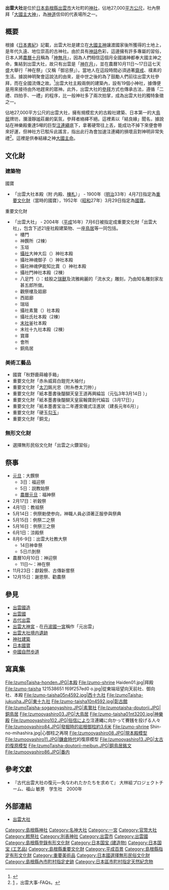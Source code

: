 {{coord|35|24|07|N|132|41|08|E|region:JP_type:landmark|display=title}}
{{日本神社
| name = 出雲大社
| img = Image:Izumo-taisha14bs4592.jpg 
| img_capt = 出雲大社
| image_width = 300
| nihongo = 出雲大社
| hiragana = いづもおおやしろ、いづもたいしゃ
| romaji = Izumo Ōyashiro, Izumo Taisha 
| location = [[島根县|島根县]][[出雲市|出雲市]]
| god = [[大國主神|大國主大神]]
| type = [[式內社|式內社]]（[[名神大社|名神大社]]）、[[出雲國|出雲國]][[一宮|一宮]]、[[官幣大社|官幣大社]]、[[勅祭社|勅祭社]]、[[別表神社|別表神社]]
| struct = [[大社造|大社造]]
| open_year = 紀元前660年以前{{來源請求}}
| cere_date = 
}}
{{神道}}

'''出雲大社'''是位於[[日本|日本]][[島根縣|島根縣]][[出雲市|出雲市]]大社町的[[神社|神社]]，佔地27,000[[平方公尺|平方公尺]]，社內祭拜「[[大國主神|大國主大神]]」，為[[神道|神道]]信仰的代表場所之一。

== 概要 ==
根據《[[日本書紀|日本書紀]]》記載，出雲大社是建立在[[大國主神|大國主神]]讓渡國家後所獲得的土地上，是年代久遠、地位崇高的古神社。由於具有[[日本神話|神話]]色彩，這邊擁有許多專屬的習俗，日本人將[[農曆十月|農曆十月]]稱為「[[神無月|神無月]]」，因為人們相信這個月全國諸神都奉大國主神之命，集結到出雲大社，故只有出雲是「[[神在月|神在月]]」，並在農曆10月11日～17日這七天盛大舉行「神在祭」（又稱「御忌祭」）。當地人在這段時間必須過著[[齋戒|齋戒]]、樸素的生活。據說神明聚會這說法的由來，是中世之後的{{link-ja|御師|御師}}為了鼓勵人們前往出雲大社參拜，而在全國流傳之故。<ref>{{cite book | title=圖解巫女 | author=朱鷺田祐 | year=2012-08-06 | pages=134～135頁 | isbn=9789865973230}}</ref>出雲大社主殿兩側的建築內，設有19個小神社，據傳便是用來接待由外地趕來的眾神。此外，出雲大社的[[參拜|參拜]]方式也傳承古法，遵循「二禮、四拍手、一禮」的程序，比一般神社多了兩次拍掌，成為出雲大社的獨特象徵之一。

佔地27,000平方公尺的出雲大社，擁有規模宏大的古殿社建築、日本第一的大[[鳥居|鳥居]]牌坊，瀰漫靜謐莊嚴的氣氛，參拜者絡繹不絕。這裡素以「結良緣」聞名，據說站在神樂殿重達5噸的巨型[[注連繩|注連繩]]底下，拿著硬幣往上丟，能成功不掉下來便會帶來好運，但神社方已駁斥此謠言，指出此行為會加速注連繩的損壞且對神明非常失禮<ref>[http://www.izumooyashiro.or.jp/ufaqs/ufaq-23] {{Wayback|url=http://www.izumooyashiro.or.jp/ufaqs/ufaq-23 |date=20200806213839 }}，出雲大事-FAQs。</ref>。這裡是供奉結緣之神[[大國主命|大國主命]]。

== 文化財 ==
=== 建築物 ===
;國寶
* 「出雲大社本殿（附 内殿、[[棟札|棟札]]）」 - 1900年（[[明治|明治]]33年）4月7日指定為[[重要文化財|重要文化財]]（當時的國寶），1952年（[[昭和|昭和]]27年）3月29日指定為[[國寶|國寶]]。
;重要文化財
* 「出雲大社」 - 2004年（[[平成|平成]]16年）7月6日被指定成重要文化財「出雲大社」，包含下述21座社殿建築物、一座[[鳥居|鳥居]]等一同包括。
** 樓門
** 神饌所（2棟）
** 玉垣
** [[攝社|攝社]]大神大后（{{lang|ja|おおかみおおきさき}}）神社本殿
** 攝社神魂御子（{{lang|ja|かみむすびみこ}}）神社本殿
** 攝社神魂伊能知比賣（{{lang|ja|かみむすびいのちひめ}}）神社本殿
** 攝社門神社本殿（2棟）
** 八足門（{{lang|ja|やつあしもん}}）：蛙股之[[瑞獸|瑞獸]]及流雅絢麗的「流水文」雕刻，乃由知名雕刻家左甚五郎所做。
** 觀祭樓及廻廊
** 西廻廊
** 瑞垣
** 攝社素鵞（{{lang|ja|そが}}）社本殿
** 攝社氏社本殿（2棟）
** [[末社|末社]]釜社本殿
** 末社十九社本殿（2棟）
** 寶庫
** 會所
** 銅鳥居

=== 美術工藝品 ===
* 國寶「秋野鹿蒔繪手箱」
* 重要文化財「赤糸威肩白鎧兜大袖付」
* 重要文化財「[[太刀|太刀]]銘光忠（附糸巻太刀拵）」
* 重要文化財「紙本墨書後醍醐天皇王道再興綸旨（元弘3年3月14日 ）」
* 重要文化財「紙本墨書後醍醐天皇宸翰寶劍代綸旨（3月17日）」
* 重要文化財「紙本墨書宝治二年遷宮儀式注進狀（建長元年6月）」 
* 重要文化財「硬玉[[勾玉|勾玉]]」
* 重要文化財「銅戈」

=== 無形文化財 ===
* 選擇無形民俗文化財「出雲之火鑽習俗」

== 祭事 ==
* [[元旦|元旦]]：大饌祭
** 3日：福迎祭
** 5日：説教始祭
** [[農曆|農曆]][[元旦|元旦]]：福神祭
* 2月17日：祈穀祭
* 4月1日：教祖祭
* 5月14日：例祭勅使参向，神職人員必須著正服參與祭典
* 5月15日：例祭二之祭
* 5月16日：例祭三之祭
* 6月1日：涼殿祭
* 8月6-9日：出雲大社教大祭
** 14日神幸祭
** 5日爪剝祭
* 農曆10月10日：神迎祭
** 11日～：神在祭
* 11月23日：獻穀祭、古傳新嘗祭
* 12月15日：謝恩祭、勸農祭 

== 參見 ==
* [[出雲國造|出雲國造]]
* [[出雲國|出雲國]]
* [[古代出雲|古代出雲]]
* [[出雲大神宮|出雲大神宮]] - 在[[丹波國|丹波國]][[一宮|一宮]]稱作「元出雲」
* [[出雲大社境内遺跡|出雲大社境内遺跡]]
* [[神社建築|神社建築]]
* [[日本國寶|日本國寶]]
* [[中國自然歩道|中國自然歩道]]

== 寫真集 ==
<gallery>
File:IzumoTaisha-honden.JPG|本殿
File:Izumo-shrine Haiden01.jpg|拜殿
File:Izumo-taisha 121538651 f69f257ed0 o.jpg|從東端垣望向天前社、御向社、本殿
File:Izumo-taisha05n4592.jpg|西十九社
File:IzumoTaisha-jukusha.JPG|東十九社
File:Izumo-taisha10n4592.jpg|彰古館
File:IzumoTaisha-soganoyashiro.JPG|素鵞社
File:Izumotaisha-doutorii.JPG|銅[[鳥居|鳥居]]
File:Izumooyashiro03.JPG|大鳥居
File:Izumo-taisha01nt3200.jpg|神樂殿
File:Izumooyashiro102.JPG|[[民間信仰|俗信]]により注連縄に向かって賽銭を投げる人々
File:Izumooyashiro84.JPG|發掘時的岩根御柱約3.6米
File:Izumo-shrine Shin-no-mihashira.jpg|心御柱之再現
File:Izumooyashiro08.JPG|現本殿模型
File:Izumooyashiro11.JPG|[[鎌倉時代|鎌倉時代]]的復原模型
File:Izumooyashiro13.JPG|太古的復原模型
File:IzumoTaisha-doutorii-meibun.JPG|銅鳥居[[銘文|銘文]]
File:Izumooyashiro86.JPG|番内
</gallery>

== 參考文獻 ==
{{Reflist}}
* 『古代出雲大社の復元―失なわれたかたちを求めて』 大林組プロジェクトチーム、福山 敏男　学生社　2000年

== 外部連結 ==
{{Commonscat|Izumo Taisha}}
* [http://www.izumooyashiro.or.jp/ 出雲大社] {{Wayback|url=http://www.izumooyashiro.or.jp/ |date=20150725191642 }}

{{一宮}}
{{近代社格制度}}

{{DEFAULTSORT:Izumo Daisha}}
[[Category:島根縣神社|Category:島根縣神社]]
[[Category:名神大社|Category:名神大社]]
[[Category:一宮|Category:一宮]]
[[Category:官幣大社|Category:官幣大社]]
[[Category:敕祭社|Category:敕祭社]]
[[Category:別表神社|Category:別表神社]]
[[Category:出雲市|Category:出雲市]]
[[Category:出雲國|Category:出雲國]]
[[Category:島根縣登錄有形文化財|Category:島根縣登錄有形文化財]]
[[Category:日本国宝_(建造物)|Category:日本国宝 (建造物)]]
[[Category:日本国宝_(工艺品)|Category:日本国宝 (工艺品)]]
[[Category:島根縣重要文化財|Category:島根縣重要文化財]]
[[Category:平成百景|Category:平成百景]]
[[Category:島根縣指定有形文化財|Category:島根縣指定有形文化財]]
[[Category:重要美術品|Category:重要美術品]]
[[Category:日本國選擇無形民俗文化財|Category:日本國選擇無形民俗文化財]]
[[Category:島根縣內市町村指定史跡|Category:島根縣內市町村指定史跡]]
[[Category:日本區市町村指定天然紀念物|Category:日本區市町村指定天然紀念物]]